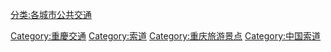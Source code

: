 {{catmore}}
[[Category:重慶交通|Category:重慶交通]]
[[Category:索道|Category:索道]]
[[Category:重庆旅游景点|Category:重庆旅游景点]]
[[Category:中国索道|Category:中国索道]]
[[分类:各城市公共交通|分类:各城市公共交通]]